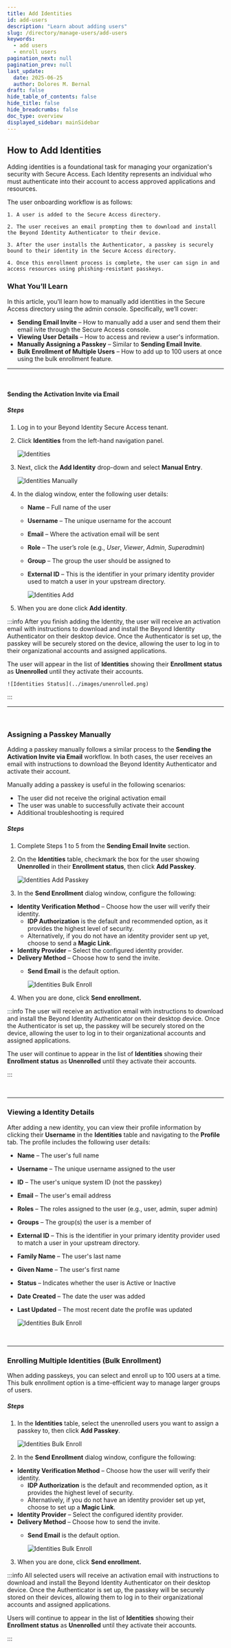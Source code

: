 ```yaml
---
title: Add Identities
id: add-users
description: "Learn about adding users"
slug: /directory/manage-users/add-users
keywords:
  - add users
  - enroll users
pagination_next: null
pagination_prev: null
last_update:
  date: 2025-06-25
  author: Dolores M. Bernal
draft: false
hide_table_of_contents: false
hide_title: false
hide_breadcrumbs: false
doc_type: overview
displayed_sidebar: mainSidebar
---
```


## How to Add Identities

Adding identities is a foundational task for managing your organization's security with Secure Access. Each Identity represents an individual who must authenticate into their account to access approved applications and resources.

The user onboarding workflow is as follows:

    1. A user is added to the Secure Access directory.

    2. The user receives an email prompting them to download and install the Beyond Identity Authenticator to their device.

    3. After the user installs the Authenticator, a passkey is securely bound to their identity in the Secure Access directory.

    4. Once this enrollment process is complete, the user can sign in and access resources using phishing-resistant passkeys.


### What You’ll Learn

In this article, you’ll learn how to manually add identities in the Secure Access directory using the admin console. Specifically, we’ll cover:

- **Sending Email Invite** – How to manually add a user and send them their email ivite through the Secure Access console.  
- **Viewing User Details** – How to access and review a user's information.  
- **Manually Assigning a Passkey** – Similar to **Sending Email Invite**.  
- **Bulk Enrollment of Multiple Users** – How to add up to 100 users at once using the bulk enrollment feature.



---

<br/>

#### Sending the Activation Invite via Email

##### Steps 

1. Log in to your Beyond Identity Secure Access tenant.

2. Click **Identities** from the left-hand navigation panel. 

    ![Identities](../images/click-identities.png)

3. Next, click the **Add Identity** drop-down and select **Manual Entry**.

   ![Identities Manually](../images/click-identity-drop-down.png)

4. In the dialog window, enter the following user details:

   - **Name** – Full name of the user  
   - **Username** – The unique username for the account  
   - **Email** – Where the activation email will be sent  
   - **Role** – The user’s role (e.g., *User*, *Viewer*, *Admin*, *Superadmin*)  
   - **Group** – The group the user should be assigned to  
   - **External ID** – This is the identifier in your primary identity provider used to match a user in your upstream directory.

       ![Identities Add](../images/dialog-window.png)

5. When you are done click **Add identity**.



:::info
After you finish adding the Identity, the user will receive an activation email with instructions to download and install the Beyond Identity Authenticator on their desktop device. Once the Authenticator is set up, the passkey will be securely stored on the device, allowing the user to log in to their organizational accounts and assigned applications. 
<br/>

The user will appear in the list of **Identities** showing their **Enrollment status** as **Unenrolled** until they activate their accounts. 
<br/>

    ![Identities Status](../images/unenrolled.png)
:::


---

<br/>

### Assigning a Passkey Manually

Adding a passkey manually follows a similar process to the **Sending the Activation Invite via Email** workflow. In both cases, the user receives an email with instructions to download the Beyond Identity Authenticator and activate their account.

Manually adding a passkey is useful in the following scenarios:

- The user did not receive the original activation email  
- The user was unable to successfully activate their account  
- Additional troubleshooting is required


##### Steps

1. Complete Steps 1 to 5 from the **Sending Email Invite** section.

2. On the **Identities** table, checkmark the box for the user showing **Unenrolled** in their **Enrollment status**, then click **Add Passkey**.

    ![Identities Add Passkey](../images/add-passkey1.png)

3. In the **Send Enrollment** dialog window, configure the following:

- **Identity Verification Method** – Choose how the user will verify their identity.  
  - **IDP Authorization** is the default and recommended option, as it provides the highest level of security.  
  - Alternatively, if you do not have an identity provider sent up yet, choose to send a **Magic Link**.
- **Identity Provider** – Select the configured identity provider.
- **Delivery Method** – Choose how to send the invite.  
  - **Send Email** is the default option.

    ![Identities Bulk Enroll](../images/send-enrollment.png)

4. When you are done, click **Send enrollment.** 

:::info
The user will receive an activation email with instructions to download and install the Beyond Identity Authenticator on their desktop device. Once the Authenticator is set up, the passkey will be securely stored on the device, allowing the user to log in to their organizational accounts and assigned applications. 
<br/>

The user will continue to appear in the list of **Identities** showing their **Enrollment status** as **Unenrolled** until they activate their accounts. 
<br/>

:::

<br/>

---

### Viewing a Identity Details

After adding a new identity, you can view their profile information by clicking their **Username** in the **Identities** table and navigating to the **Profile** tab. The profile includes the following user details:

- **Name** – The user's full name  
- **Username** – The unique username assigned to the user  
- **ID** – The user's unique system ID (not the passkey)  
- **Email** – The user's email address  
- **Roles** – The roles assigned to the user (e.g., user, admin, super admin)  
- **Groups** – The group(s) the user is a member of  
- **External ID** – This is the identifier in your primary identity provider used to match a user in your upstream directory.
- **Family Name** – The user's last name  
- **Given Name** – The user's first name  
- **Status** – Indicates whether the user is Active or Inactive  
- **Date Created** – The date the user was added  
- **Last Updated** – The most recent date the profile was updated  

    ![Identities Bulk Enroll](../images/user-profile.png)
<br/>

---


### **Enrolling Multiple Identities (Bulk Enrollment)**

When adding passkeys, you can select and enroll up to 100 users at a time. This bulk enrollment option is a time-efficient way to manage larger groups of users.
 


##### Steps

1. In the **Identities** table, select the unenrolled users you want to assign a passkey to, then click **Add Passkey**.

    ![Identities Bulk Enroll](../images/bulk-enrollment.png)

2. In the **Send Enrollment** dialog window, configure the following:

- **Identity Verification Method** – Choose how the user will verify their identity.  
  - **IDP Authorization** is the default and recommended option, as it provides the highest level of security.  
  - Alternatively, if you do not have an identity provider set up yet, choose to set up a **Magic Link**.
- **Identity Provider** – Select the configured identity provider.
- **Delivery Method** – Choose how to send the invite.  
  - **Send Email** is the default option.

    ![Identities Bulk Enroll](../images/send-enrollment.png)

3. When you are done, click **Send enrollment.** 

:::info
All selected users will receive an activation email with instructions to download and install the Beyond Identity Authenticator on their desktop device. Once the Authenticator is set up, the passkey will be securely stored on their devices, allowing them to log in to their organizational accounts and assigned applications. 
<br/>

Users will continue to appear in the list of **Identities** showing their **Enrollment status** as **Unenrolled** until they activate their accounts. 
<br/>

:::


<br/>

<br/>

<br/>

<br/>

